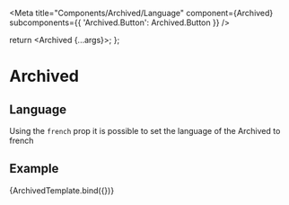 

<Meta
  title="Components/Archived/Language"
  component={Archived}
  subcomponents={{ 'Archived.Button': Archived.Button }}
/>

  return <Archived {...args}></Archived>;
};

# Archived

## Language

Using the `french` prop it is possible to set the language of the Archived to french

## Example

<Canvas>
  <Story name="Language" args={{ french: true }}>
    {ArchivedTemplate.bind({})}
  </Story>
</Canvas>
